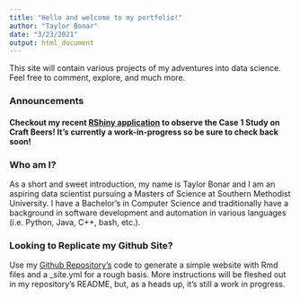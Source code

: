 ```yaml
---
title: "Hello and welcome to my portfolio!"
author: "Taylor Bonar"
date: "3/23/2021"
output: html_document
---
```


This site will contain various projects of my adventures into data science. Feel free to comment, explore, and much more.

### Announcements
#### Checkout my recent [RShiny application](https://tbonar.shinyapps.io/CraftBeersApp/) to observe the Case 1 Study on Craft Beers! It's currently a work-in-progress so be sure to check back soon!

### Who am I?
As a short and sweet introduction, my name is Taylor Bonar and I am an aspiring data scientist pursuing a Masters of Science at Southern Methodist University. I have a Bachelor's in Computer Science and traditionally have a background in software development and automation in various languages (i.e. Python, Java, C++, bash, etc.).

### Looking to Replicate my Github Site?
Use my [Github Repository's](https://github.com/tbonar/tbonar.github.io) code to generate a simple website with Rmd files and a _site.yml for a rough basis. More instructions will be fleshed out in my repository's README, but, as a heads up, it's still a work in progress.